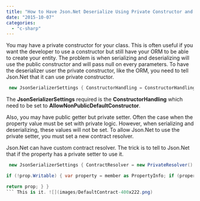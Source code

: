 ```yaml
---
title: "How to Have Json.Net Deserialize Using Private Constructor and Private Setter"
date: "2015-10-07"
categories: 
  - "c-sharp"
---
```


You may have a private constructor for your class. This is often useful if you want the developer to use a constructor but still have your ORM to be able to create your entity. The problem is when serializing and deserializing will use the public constructor and will pass null on every parameters. To have the deserializer user the private constructor, like the ORM, you need to tell Json.Net that it can use private constructor.


```csharp
 new JsonSerializerSettings { ConstructorHandling = ConstructorHandling.AllowNonPublicDefaultConstructor } 
```

The **JsonSerializerSettings** required is the **ConstructorHandling** which need to be set to **AllowNonPublicDefaultConstructor**.

Also, you may have public getter but private setter. Often the case when the property value must be set with private logic. However, when serializing and deserializing, these values will not be set. To allow Json.Net to use the private setter, you must set a new contract resolver.

Json.Net can have custom contract resolver. The trick is to tell to Json.Net that if the property has a private setter to use it.


```csharp
 new JsonSerializerSettings { ContractResolver = new PrivateResolver() } //......... public class PrivateResolver : DefaultContractResolver { protected override JsonProperty CreateProperty(MemberInfo member , MemberSerialization memberSerialization) { var prop = base.CreateProperty(member, memberSerialization);

if (!prop.Writable) { var property = member as PropertyInfo; if (property != null) { var hasPrivateSetter = property.GetSetMethod(true) != null; prop.Writable = hasPrivateSetter; } }

return prop; } } 
``` This is it. ![](images/DefaultContract-400x222.png)
